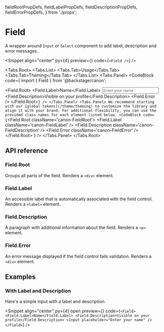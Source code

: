   fieldRootPropDefs,
  fieldLabelPropDefs,
  fieldDescriptionPropDefs,
  fieldErrorPropDefs,
} from './props';

# Field

A wrapper around `Input` or `Select` component to add label, description and error messages..

<Snippet
  align="center"
  py={4}
  preview={<FieldSnippet story="Default" />}
  code={`<Field />`}
/>

<Tabs.Root>
  <Tabs.List>
    <Tabs.Tab>Usage</Tabs.Tab>
    <Tabs.Tab>Theming</Tabs.Tab>
  </Tabs.List>
  <Tabs.Panel>
    <CodeBlock
      code={`import { Field } from '@backstage/canon';

<Field.Root>
    <Field.Label>Name</Field.Label>
    <Input placeholder="Enter your name" />
    <Field.Description>Visible on your profile</Field.Description>
    <Field.Error />
</Field.Root>`}
    />
  </Tabs.Panel>
  <Tabs.Panel>
    We recommend starting with our [global tokens](/theme/theming) to customize the library and align it with
    your brand. For additional flexibility, you can use the provided class names for each element listed below.
    <CodeBlock
      code={`<Field.Root className='canon-FieldRoot'>
    <Field.Label className='canon-FieldLabel' />
    <Field.Description className='canon-FieldDescription' />
    <Field.Error className='canon-FieldError' />
</Field.Root>`}
    />
  </Tabs.Panel>
</Tabs.Root>

## API reference

<BaseUI href="https://base-ui.com/react/components/field" />

### Field.Root

Groups all parts of the field. Renders a `<div>` element.

<PropsTable data={fieldRootPropDefs} />

### Field.Label

An accessible label that is automatically associated with the field control. Renders a `<label>` element.

<PropsTable data={fieldLabelPropDefs} />

### Field.Description

A paragraph with additional information about the field. Renders a `<p>` element.

<PropsTable data={fieldDescriptionPropDefs} />

### Field.Error

An error message displayed if the field control fails validation. Renders a `<div>` element.

<PropsTable data={fieldErrorPropDefs} />

## Examples

### With Label and Description

Here's a simple input with a label and description.

<Snippet
  align="center"
  py={4}
  open
  preview={<FieldSnippet story="WithLabelAndDescription" />}
  code={`<Field>
    <Field.Label>Name</Field.Label>
    <Field.Description>Visible on your profile</Field.Description>
    <Input placeholder="Enter your name" />
  </Field>`}
/>
